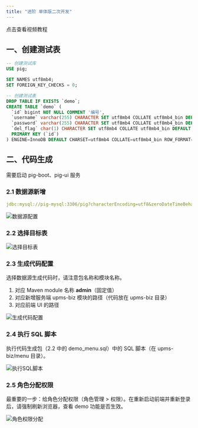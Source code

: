 ```yaml
---
title: "进阶 单体版二次开发"
---
```


<Card title="视频教程" icon="video" href="https://player.bilibili.com/player.html?bvid=BV12t411B7e9&p=3&page=3&autoplay=0">
  点击查看视频教程
</Card>

## 一、创建测试表

```sql
-- 创建测试库
USE pig;

SET NAMES utf8mb4;
SET FOREIGN_KEY_CHECKS = 0;

-- 创建测试表
DROP TABLE IF EXISTS `demo`;
CREATE TABLE `demo` (
  `id` bigint NOT NULL COMMENT '编号',
  `username` varchar(255) CHARACTER SET utf8mb4 COLLATE utf8mb4_bin DEFAULT NULL COMMENT '用户名',
  `password` varchar(255) CHARACTER SET utf8mb4 COLLATE utf8mb4_bin DEFAULT NULL COMMENT '密码',
  `del_flag` char(1) CHARACTER SET utf8mb4 COLLATE utf8mb4_bin DEFAULT '0' COMMENT '删除标记',
  PRIMARY KEY (`id`)
) ENGINE=InnoDB DEFAULT CHARSET=utf8mb4 COLLATE=utf8mb4_bin ROW_FORMAT=DYNAMIC COMMENT='demo 表';
```

## 二、代码生成

<Warning>
需要启动 pig-boot、pig-ui 服务
</Warning>

### 2.1 数据源新增

```yaml
jdbc:mysql://pig-mysql:3306/pig?characterEncoding=utf8&zeroDateTimeBehavior=convertToNull&useSSL=false&useJDBCCompliantTimezoneShift=true&useLegacyDatetimeCode=false&serverTimezone=GMT%2B8&allowMultiQueries=true&allowPublicKeyRetrieval=true
```

![数据源配置](https://minio.pigx.top/oss/202307/1688311202.png)

### 2.2 选择目标表

![选择目标表](https://cdn.nlark.com/yuque/0/2024/png/283679/1724736747002-9fd05a31-65a8-4185-9f6c-4245d0adec31.png)

### 2.3 生成代码配置

<Warning>
选择数据源生成代码时，请注意包名称和模块名称。
</Warning>

1. 对应 Maven module 名称 **admin**（固定值）
2. 对应新增服务端 upms-biz 模块的路径（代码放在 upms-biz 目录）
3. 对应前端 UI 的路径

![生成代码配置](https://cdn.nlark.com/yuque/0/2024/png/283679/1724736679009-e218956c-ef8e-40ae-92eb-22643515ce6e.png)

### 2.4 执行 SQL 脚本

<Warning>
执行代码生成包（2.2 中的 demo_menu.sql）中的 SQL 脚本（在 upms-biz/menu 目录）。
</Warning>

![执行SQL脚本](https://cdn.nlark.com/yuque/0/2024/png/283679/1724736815336-8dce895a-0b62-43e2-9d3c-795c261ee132.png)

### 2.5 角色分配权限

最重要的一步：给角色分配权限（角色管理 > 权限）。在重新启动前端并重新登录后，请强制刷新浏览器，查看 demo 功能是否生效。

![角色权限分配](https://cdn.nlark.com/yuque/0/2024/png/283679/1704604236898-e653151a-94fb-4194-a63c-cfc7af5a6227.png)

